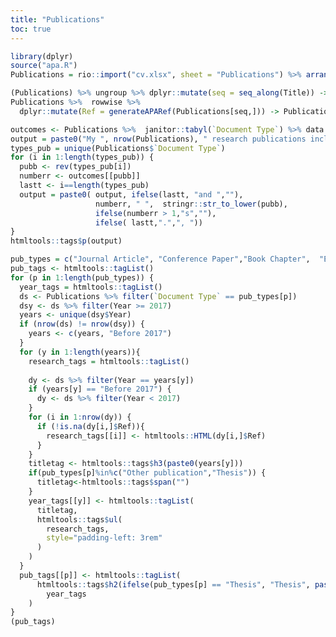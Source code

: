 ```yaml
---
title: "Publications"
toc: true
---
```



```r

library(dplyr)
source("apa.R")
Publications = rio::import("cv.xlsx", sheet = "Publications") %>% arrange(desc(Year))

(Publications) %>% ungroup %>% dplyr::mutate(seq = seq_along(Title)) -> Publications
Publications %>%  rowwise %>% 
  dplyr::mutate(Ref = generateAPARef(Publications[seq,])) -> Publications
```


```r
outcomes <- Publications %>%  janitor::tabyl(`Document Type`) %>% data.frame %>% pull(n,`Document.Type`) 
output = paste0("My ", nrow(Publications), " research publications include ")
types_pub = unique(Publications$`Document Type`)
for (i in 1:length(types_pub)) {
  pubb <- rev(types_pub[i])
  numberr <- outcomes[[pubb]]
  lastt <- i==length(types_pub)
  output = paste0( output, ifelse(lastt, "and ",""), 
                   numberr, " ",  stringr::str_to_lower(pubb), 
                   ifelse(numberr > 1,"s",""),
                   ifelse( lastt,".",", "))
}
htmltools::tags$p(output)
```



```r
pub_types = c("Journal Article", "Conference Paper","Book Chapter",  "Editorial", "Other publication", "Thesis" )
pub_tags <- htmltools::tagList()
for (p in 1:length(pub_types)) {
  year_tags = htmltools::tagList()
  ds <- Publications %>% filter(`Document Type` == pub_types[p]) 
  dsy <- ds %>% filter(Year >= 2017)
  years <- unique(dsy$Year)
  if (nrow(ds) != nrow(dsy)) {
    years <- c(years, "Before 2017")
  }
  for (y in 1:length(years)){
    research_tags = htmltools::tagList()
    
    dy <- ds %>% filter(Year == years[y])
    if (years[y] == "Before 2017") {
      dy <- ds %>% filter(Year < 2017)
    }
    for (i in 1:nrow(dy)) {
      if (!is.na(dy[i,]$Ref)){
        research_tags[[i]] <- htmltools::HTML(dy[i,]$Ref)
      }
    }
    titletag <- htmltools::tags$h3(paste0(years[y]))
    if(pub_types[p]%in%c("Other publication","Thesis")) {
      titletag<-htmltools::tags$span("")
    }
    year_tags[[y]] <- htmltools::tagList(
      titletag,
      htmltools::tags$ul(
        research_tags,
        style="padding-left: 3rem"
      )
    )
  }
  pub_tags[[p]] <- htmltools::tagList(
      htmltools::tags$h2(ifelse(pub_types[p] == "Thesis", "Thesis", paste0(pub_types[p],"s"))),
        year_tags
    )
}
(pub_tags)
```
 




